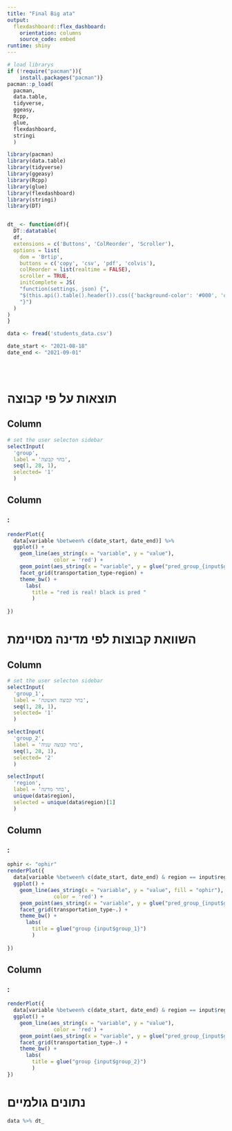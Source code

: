 ```yaml
---
title: "Final Big ata"
output: 
  flexdashboard::flex_dashboard:
    orientation: columns
    source_code: embed
runtime: shiny
---
```





```r
# load librarys
if (!require("pacman")){                                  
    install.packages("pacman")}                       
pacman::p_load(
  pacman,
  data.table,
  tidyverse,
  ggeasy,
  Rcpp,
  glue,
  flexdashboard,
  stringi
  )

library(pacman)
library(data.table)
library(tidyverse)
library(ggeasy)
library(Rcpp)
library(glue)
library(flexdashboard)
library(stringi)
library(DT)


dt_ <- function(df){
  DT::datatable(
  df, 
  extensions = c('Buttons', 'ColReorder', 'Scroller'),
  options = list(
    dom = 'Brtip',
    buttons = c('copy', 'csv', 'pdf', 'colvis'),
    colReorder = list(realtime = FALSE),
    scroller = TRUE,
    initComplete = JS(
    "function(settings, json) {",
    "$(this.api().table().header()).css({'background-color': '#000', 'color': '#fff'});",
    "}")
  )
)
}
```

```r
data <- fread('students_data.csv')

date_start <- "2021-08-18"
date_end <- "2021-09-01"





```



# תוצאות על פי קבוצה

Column {.sidebar}
-----------------------------------------------------------------------

```r
# set the user selecton sidebar
selectInput(
  'group',
  label = 'בחר קבוצה',
  seq(1, 28, 1),
  selected= '1'
  )

```

Column
-----------------------------------------------------------------------

### :

```r
renderPlot({
  data[variable %between% c(date_start, date_end)] %>% 
  ggplot() +
    geom_line(aes_string(x = "variable", y = "value"),
               color = 'red') +
    geom_point(aes_string(x = "variable", y = glue("pred_group_{input$group}"))) +
    facet_grid(transportation_type~region) +
    theme_bw() +
      labs(
        title = "red is real! black is pred "
        )
  
})
```


# השוואת קבוצות לפי מדינה מסויימת



Column {.sidebar}
-----------------------------------------------------------------------

```r
# set the user selecton sidebar
selectInput(
  'group_1',
  label = 'בחר קבוצה ראשונה',
  seq(1, 28, 1),
  selected= '1'
  )

selectInput(
  'group_2',
  label = 'בחר קבוצה שניה',
  seq(1, 28, 1),
  selected= '2'
  )

selectInput(
  'region',
  label = 'בחר מדינה',
  unique(data$region),
  selected = unique(data$region)[1]
  )


```

Column
-----------------------------------------------------------------------

### :

```r
ophir <- "ophir"
renderPlot({
  data[variable %between% c(date_start, date_end) & region == input$region] %>% 
  ggplot() +
    geom_line(aes_string(x = "variable", y = "value", fill = "ophir"),
               color = 'red') +
    geom_point(aes_string(x = "variable", y = glue("pred_group_{input$group_1}"))) +
    facet_grid(transportation_type~.) +
    theme_bw() +
      labs(
        title = glue("group {input$group_1}")
        )
  
})
```



Column
-----------------------------------------------------------------------

### :

```r
renderPlot({
  data[variable %between% c(date_start, date_end) & region == input$region] %>% 
  ggplot() +
    geom_line(aes_string(x = "variable", y = "value"),
               color = 'red') +
    geom_point(aes_string(x = "variable", y = glue("pred_group_{input$group_2}"))) +
    facet_grid(transportation_type~.) +
    theme_bw() +
      labs(
        title = glue("group {input$group_2}")
        )
})
```




# נתונים גולמיים

```r
data %>% dt_
```

